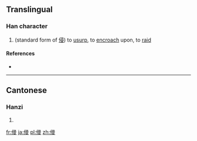 ==Translingual==

===Han character===
{{Han char|rn=9|rad=人|as=10|sn=12|four=|canj=人尸一水 (OSME)|ids=⿰[[亻]]⿱[[帚]][[又]]}}

# (standard form of [[侵]]) to [[usurp]], to [[encroach]] upon, to [[raid]]

====References====
* {{Han ref|kx=0112.120|hdz=10206.100|uh=3474|ud=13428}}

----

==Cantonese==

===Hanzi===
{{yue-hanzi|jyut=[[caam1]], [[cam1]]|y=chaam1, cham1}}

# {{defn|lang=yue|sort=人10}}

[[fr:㑴]]
[[ja:㑴]]
[[pl:㑴]]
[[zh:㑴]]